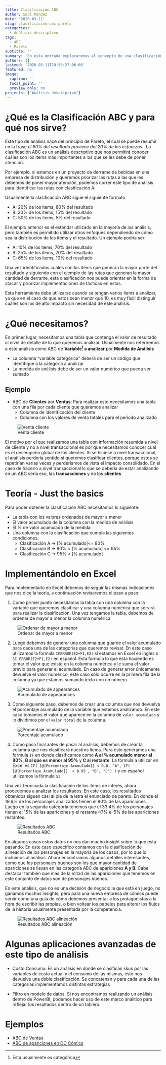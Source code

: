 ```yaml
---
title: Clasificación ABC
author: Saúl Méndez
date: '2020-03-11'
slug: clasificacion-abc-pareto
categories:
  - Análisis descriptivo
tags:
  - ABC
  - Pareto
subtitle: ''
summary: 'En esta entrada exploraremos el concepto de una clasificación ABC, para qué nos puede servir, qué requisitos básicos debemos cumplir y cómo podemos implementar este tipo de análisis en excel.'
authors: []
lastmod: '2020-03-11T20:56:27-06:00'
featured: no
image:
  caption: ''
  focal_point: ''
  preview_only: no
projects: ["Análisis descriptivo"]
---
```




# ¿Qué es la Clasificación ABC y para qué nos sirve?

Este tipo de análisis nace del principio de Pareto, el cual se puede resumir en la frase  *el 80% del resultado proviene del 20% de los esfuerzos *. La clasificación ABC es un análisis descriptivo que nos permitirá conocer cuáles son los items más importantes a los que se les debe de poner atención.

Por ejemplo, si estamos en un proyecto de derrame de bebidas en una empresa de distribución y queremos priorizar las rutas a las que les debemos de poner mayor atención, podemos correr este tipo de análisis para identificar las rutas con clasificación A.

Usualmente la clasificación ABC sigue el siguiente formato

  * A: 20% de los items, 80% del resultado
  * B: 30% de los items, 15% del resultado
  * C: 50% de los items, 5% del resultado

El ejemplo anterior es el estándar utilizado en la mayoría de los análisis, pero también es permitido utilizar otros enfoques dependiendo de cómo sea la distribución de los ítems y el resultado. Un ejemplo podría ser:

  * A: 10% de los items, 70% del resultado
  * B: 25% de los items, 20% del resultado
  * C: 65% de los items, 10% del resultado


Una vez identificados cuáles son los ítems que generan la mayor parte del resultado y siguiendo con el ejemplo de las rutas que generan la mayor cantidad de derrame, esta clasificación nos puede orientar en la forma de atacar y priorizar implementaciones de tácticas en estas.

Esta herramienta debe utilizarse cuando se tengan varios ítems a analizar, ya que en el caso de que estos sean menor que 10, es muy fácil distinguir cuáles son los de alto impacto sin necesidad de este análisis. 

# ¿Qué necesitamos?

En primer lugar, necesitamos una tabla que contenga el valor de resultado al nivel de detalle de lo que queremos analizar. Usualmente nos referiremos a este análisis como ABC de **Variable^[Esta usualmente es categórica] a analizar** por **Medida de Análisis**

  * La columna "variable categórica" deberá de ser un código que identifique a la categoría a analizar
  * La medida de análisis debe de ser un valor numérico que pueda ser sumado

## Ejemplo
  
  * ABC de **Clientes** por **Ventas**: Para realizar esto necesitamos una tabla con una fila por cada cliente que queremos analizar
    * Columna de identificación del cliente 
    * Columna con los valores de venta totales para el periodo analizado
  
![Venta cliente](/post/clasificacion-abc/index_files/venta_cliente.png)    
    
 El motivo por el que realizamos una tabla con información resumida a nivel de cliente y no a nivel transaccional es por que necesitamos conocer cuál es el desempeño global de los clientes. Si se hiciese a nivel transaccional, el análisis perdería sentido si queremos clasificar clientes, porque estos se repetirían varias veces y perderíamos de vista el impacto consolidado. En el caso de hacerlo a nivel transaccional lo que se debería de estar analizando en un ABC sería eso, las **transacciones** y no los **clientes**
   
# Teoría - Just the basics

Para poder obtener la clasificación ABC necesitamos lo siguiente:

  * La tabla con los valores ordenados de mayor a menor
  * El valor acumulado de la columna con la medida de análisis
  * El % de valor acumulado de la medida
  * Una columna con la clasificación que cumpla las siguientes condiciones:
    * Clasificación A -> [% acumulado]<= 80%
    * Clasificación B -> 80% < [% acumulado] <= 95%
    * Clasificación C -> 95% < [% acumulado]

# Implementándolo en Excel
Para implementarlo en Excel debemos de seguir las mismas indicaciones que nos dice la teoría, a continuación revisaremos el paso a paso:

  1. Como primer punto necesitamos la tabla con una columna con la variable que queremos clasificar y una columna numérica que servirá para realizar la clasificación. Una vez tengamos la tabla, debemos de ordenar de mayor a menor la columna numérica.
  
![Ordenar de mayor a menor](/post/clasificacion-abc/index_files/Ordenar-mayor-a-menor.png)
  
  2. Luego debemos de generar una columna que guarde el valor acumulado para cada una de las categorías que queremos revisar. En este caso utilizamos la formula `IFERROR(E2+F1,E2)` si estamos en Excel en ingles o `SI.ERROR(E2+F1,E2)` en español. Esta formula lo que esta haciendo es tomar el valor que existe en la columna numérica y le suma el valor previo para generar el acumulado. En caso de generar error únicamente devuelve el valor numérico, este caso sólo ocurre en la primera fila de la columna ya que estamos sumando texto con un número.
  
  
![Acumulado de appearances](/post/clasificacion-abc/index_files/Acumulado_apariciones.png)

  3. Como siguiente paso, debemos de crear una columna que nos devuelva el porcentaje acumulado de la variable que estamos analizando. En este caso tomamos el valor que aparece en la columna de `valor acumulado` y lo dividimos por el `valor total` de la columna.
  
  
![Porcentaje acumulado](/post/clasificacion-abc/index_files/pct_acumulado.png)
  
4. Como paso final antes de pasar al análisis, debemos de crear la columna que nos clasificará nuestros ítems. Para esto generamos una formula `IF` en donde clasificamos como **A al % acumulado menor al 80%**, **B al que es menor al 95%** y **C al restante**. La fórmula a utilizar en Excel es `IF( [@[Porcentaje Acumulado]] < 0.8, "A", IF( [@[Porcentaje Acumulado]]  < 0.95 , "B", "C") )` y en español utilizamos la fórmula `SI`

Una vez terminada la clasificación de los ítems de interés, ahora procedemos a analizar los resultados. En este caso, los resultados obtenidos siguen casi al pie de la letra el enunciado de pareto. En donde el 19.6% de los personajes analizados tienen el 80% de las apariciones. Luego en la segunda categoría tenemos que el 33.4% de los personajes tienen el 15% de las apariciones y el restante 47% el 5% de las apariciones restantes.

![Resultados ABC](/post/clasificacion-abc/index_files/clasificacion_abc.png)

  
En algunos casos estos datos no nos dan mucho insight sobre lo que está pasando. En este caso específico contamos con la clasificación de alineación de los personajes en la mayoría de los casos, por lo que lo incluimos al análisis. Ahora encontramos algunos detalles interesantes, como que los personajes buenos son los que mayor cantidad de apariciones se llevan en las categoría ABC de apariciones **A y B**. Cabe destacar también que más de la mitad de las apariciones que tenemos en este conjunto de datos son de personajes buenos. 

En este análisis, que no es una decisión de negocio la que está en juego, no ganamos muchos insights, pero para una nueva empresa de cómics puede servir como una guía de cómo debemos presentar a los protagonistas a la hora de escribir las propias, o bien voltear los papeles para alterar los flujos de la historia usualmente presentada por la competencia.

![Resultados ABC alineación](/post/clasificacion-abc/index_files/buenos_malos_abc.png)


# Algunas aplicaciones avanzadas de este tipo de análisis

  * Costo Consumo: Es un análisis en donde se clasifican skus por las variables de costo actual y el consumo de las mismas, esto nos devuelve una doble clasificación. Se concatenan y para cada una de las categorías implementamos distintas estrategias

  * Filtro en modelo de datos: Si nos encontramos realizando un análisis dentro de PowerBI, podemos hacer uso de este marco analítico para reflejar los resultados dentro de un tablero.
 
# Ejemplos

  * [ABC de Ventas](https://www.dropbox.com/sh/blgr132dtzzc9lw/AACjl-XDW84Y8oQ5JPB0TLdca?dl=0)
  * [ABC de apariciones en DC Cómics](https://www.dropbox.com/s/edhcm5nvsn7lzrn/ABC%20Ventas.xlsx?dl=0)
